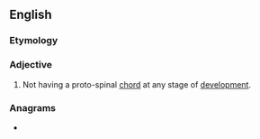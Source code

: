 ==English==

===Etymology===
{{prefix|a|chordate|lang=en}}

===Adjective===
{{en-adj|-}}

# {{lb|en|biology}} Not having a proto-spinal [[chord]] at any stage of [[development]].

===Anagrams===
* {{anagrams|en|a=aacdehort|octahedra}}